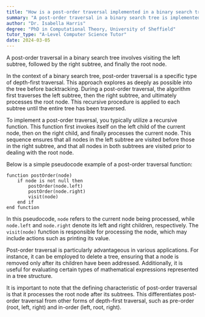 ```yaml
---
title: "How is a post-order traversal implemented in a binary search tree?"
summary: "A post-order traversal in a binary search tree is implemented by visiting the left subtree, right subtree, and then the root node."
author: "Dr. Isabella Harris"
degree: "PhD in Computational Theory, University of Sheffield"
tutor_type: "A-Level Computer Science Tutor"
date: 2024-03-05
---
```


A post-order traversal in a binary search tree involves visiting the left subtree, followed by the right subtree, and finally the root node.

In the context of a binary search tree, post-order traversal is a specific type of depth-first traversal. This approach explores as deeply as possible into the tree before backtracking. During a post-order traversal, the algorithm first traverses the left subtree, then the right subtree, and ultimately processes the root node. This recursive procedure is applied to each subtree until the entire tree has been traversed.

To implement a post-order traversal, you typically utilize a recursive function. This function first invokes itself on the left child of the current node, then on the right child, and finally processes the current node. This sequence ensures that all nodes in the left subtree are visited before those in the right subtree, and that all nodes in both subtrees are visited prior to dealing with the root node.

Below is a simple pseudocode example of a post-order traversal function:

```
function postOrder(node)
    if node is not null then
        postOrder(node.left)
        postOrder(node.right)
        visit(node)
    end if
end function
```

In this pseudocode, `node` refers to the current node being processed, while `node.left` and `node.right` denote its left and right children, respectively. The `visit(node)` function is responsible for processing the node, which may include actions such as printing its value.

Post-order traversal is particularly advantageous in various applications. For instance, it can be employed to delete a tree, ensuring that a node is removed only after its children have been addressed. Additionally, it is useful for evaluating certain types of mathematical expressions represented in a tree structure.

It is important to note that the defining characteristic of post-order traversal is that it processes the root node after its subtrees. This differentiates post-order traversal from other forms of depth-first traversal, such as pre-order (root, left, right) and in-order (left, root, right).
    